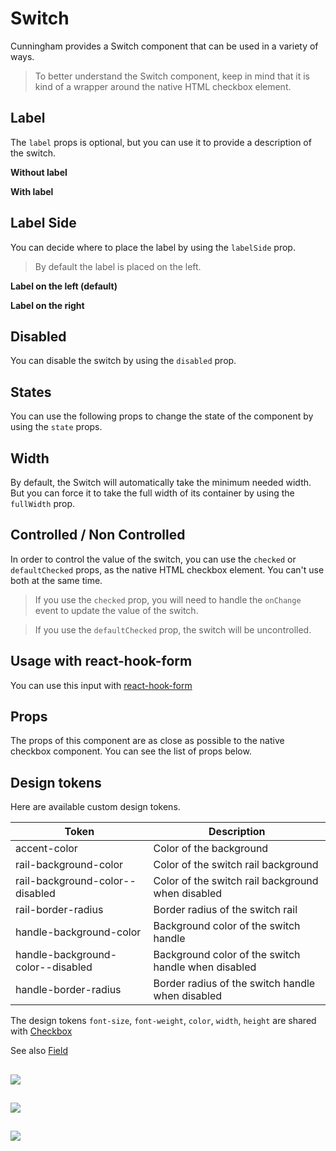 
<Meta of={Stories}/>

# Switch

Cunningham provides a Switch component that can be used in a variety of ways.

> To better understand the Switch component, keep in mind that it is kind of a wrapper around the native HTML checkbox element.

<Canvas>
  <Story id="components-forms-switch--form-example"/>
</Canvas>


## Label

The `label` props is optional, but you can use it to provide a description of the switch.

**Without label**

<Canvas sourceState="shown">
  <Story id="components-forms-switch--default"/>
</Canvas>

**With label**

<Canvas sourceState="shown">
  <Story id="components-forms-switch--with-label"/>
</Canvas>

## Label Side

You can decide where to place the label by using the `labelSide` prop.

> By default the label is placed on the left.

**Label on the left (default)**

<Canvas sourceState="shown">
  <Story id="components-forms-switch--with-label"/>
</Canvas>

**Label on the right**

<Canvas sourceState="shown">
  <Story id="components-forms-switch--with-label-right"/>
</Canvas>

## Disabled

You can disable the switch by using the `disabled` prop.

<Canvas sourceState="shown">
  <Story id="components-forms-switch--disabled"/>
  <Story id="components-forms-switch--disabled-checked"/>
</Canvas>

## States

You can use the following props to change the state of the component by using the `state` props.

<Canvas sourceState="shown">
  <Story id="components-forms-switch--with-text"/>
</Canvas>

<Canvas sourceState="shown">
  <Story id="components-forms-switch--success"/>
</Canvas>

<Canvas sourceState="shown">
  <Story id="components-forms-switch--error"/>
</Canvas>

## Width

By default, the Switch will automatically take the minimum needed width. But you can force it to take the full width of
its container by using the `fullWidth` prop.

<Canvas sourceState="shown">
  <Story id="components-forms-switch--full-width"/>
</Canvas>

<Canvas sourceState="shown">
  <Story id="components-forms-switch--with-label-right-and-full-width"/>
</Canvas>

## Controlled / Non Controlled

In order to control the value of the switch, you can use the `checked` or `defaultChecked` props, as the native HTML checkbox element. You can't use both at the same time.

> If you use the `checked` prop, you will need to handle the `onChange` event to update the value of the switch.

> If you use the `defaultChecked` prop, the switch will be uncontrolled.

<Canvas sourceState="shown">
  <Story id="components-forms-switch--controlled"/>
</Canvas>

## Usage with react-hook-form

You can use this input with [react-hook-form](https://react-hook-form.com/docs)

<Canvas sourceState="shown">
  <Story id="components-forms-switch--react-hook-form"/>
</Canvas>

## Props

The props of this component are as close as possible to the native checkbox component. You can see the list of props below.

<ArgsTable of={Switch} />

## Design tokens

Here are available custom design tokens.

| Token        	| Description                 	|
|---------------	|-----------------------------	|
| accent-color     	| Color of the background  	|
| rail-background-color     	| Color of the switch rail background  	|
| rail-background-color--disabled     	| Color of the switch rail background when disabled 	|
| rail-border-radius     	| Border radius of the switch rail 	|
| handle-background-color     	| Background color of the switch handle	|
| handle-background-color--disabled     	| Background color of the switch handle when disabled	|
| handle-border-radius     	| Border radius of the switch handle when disabled	|

The design tokens `font-size`, `font-weight`, `color`, `width`, `height` are shared with [Checkbox](?path=/story/components-forms-checkbox-doc--page)

See also [Field](?path=/story/components-forms-field-doc--page)


##

<img src="components/Forms/Switch/resources/dd_1.svg"/>

##

<img src="components/Forms/Switch/resources/dd_2.svg"/>

##

<img src="components/Forms/Switch/resources/dd_3.svg"/>
